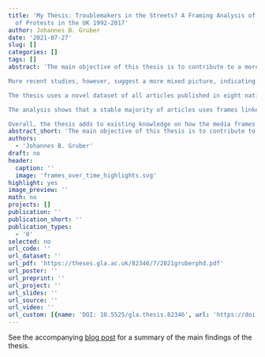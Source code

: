 ```yaml
---
title: 'My Thesis: Troublemakers in the Streets? A Framing Analysis of Newspaper Coverage
  of Protests in the UK 1992-2017'
author: Johannes B. Gruber
date: '2021-07-27'
slug: []
categories: []
tags: []
abstract: 'The main objective of this thesis is to contribute to a more systematic understanding of how mainstream news media in liberal democracies report about protests. Existing research indicates that when mainstream news media report about demonstrations, protesters often face delegitimising coverage. This phenomenon, known as the "(journalistic) protest paradigm, is thought to be a default mindset that leads journalists to emphasize the method of protesters over their message — restricting the impact of one of few tools citizens have to raise important issues.

More recent studies, however, suggest a more mixed picture, indicating both that the protest paradigm is used more conditionally than previously thought and that there have been overall changes in protest reporting in recent decades. There are limitations to the existing literature, however. The scope of studies has been rather narrow, focusing only on single, often radical, protest events or scrutinize the coverage surrounding a specific issue or movement. Furthermore, there are limitations to the theoretical foundation of the protest paradigm. Consequently, operationalisation of the paradigm and the way results have been interpreted differ substantially across studies, which has even led to contradicting findings regarding one protest event in the past.

The thesis uses a novel dataset of all articles published in eight national UK newspapers between 1992 and 2017 about domestic protests and demonstrations (*N* = 27, 496). To analyse coverage in this large corpus, I use an innovative approach to framing analysis that combines best-practice manual coding techniques with supervised machine learning. Using this approach provides a strong methodological and theoretical foundation for the analysis of protest coverage: the operationalisation of frames is more explicit than in existing studies of the protest paradigm and frames are found inductively from the data, rather than being derived from decades old theory.

The analysis shows that a stable majority of articles uses frames linked to the protest paradigm throughout the time frame. At the same time, a substantial and growing number of articles employ legitimising frames — either on their own or co-existing with delegitimising framing. Specifically, I find seven distinct frames: four that follow the delegitimising patterns of the protest paradigm, two frames that legitimise protests and their message and one that is neutral. The results show that patterns of reporting about protest are not static and that the circumstances and features of protest events shape their coverage. Specifically, I find four main determinants for the use of the different media frames: (1.) violent protests get more delegitimising coverage, and less legitimising coverage; (2.) the goal of a protest matters for the kind of reporting it receives, yet relationships between frames and goals are complex and goals overall matter more for legitimising frames; (3.) protests receive less legitimising coverage from tabloid newspapers than from broadsheet outlets and one of the legitimising frames is used less often by right-wing media — which means that differences between outlet categories exist but are less pronounced than expected; and (4.) reports published more recently and longer after the start of an event have a higher chance of containing legitimising framing.

Overall, the thesis adds to existing knowledge on how the media frames protest over time and provides insights into the conditional logic with which journalists use different frames. Moreover, it develops a new approach to framing analysis combining manual and automated content analysis.'
abstract_short: 'The main objective of this thesis is to contribute to a more systematic understanding of how mainstream news media in liberal democracies report about protests.'
authors:
  - 'Johannes B. Gruber'
draft: no
header:
  caption: ''
  image: 'frames_over_time_highlights.svg'
highlight: yes
image_preview: ''
math: no
projects: []
publication: ''
publication_short: ''
publication_types:
  - '0'
selected: no
url_code: ''
url_dataset: ''
url_pdf: 'https://theses.gla.ac.uk/82346/7/2021gruberphd.pdf'
url_poster: ''
url_preprint: ''
url_project: ''
url_slides: ''
url_source: ''
url_video: ''
url_custom: [{name: 'DOI: 10.5525/gla.thesis.82346', url: 'https://doi.org/10.1177/1940161220925023'}]
---
```


See the accompanying [blog post](/post/2021-08-02-thesis-published/) for a summary of the main findings of the thesis.
